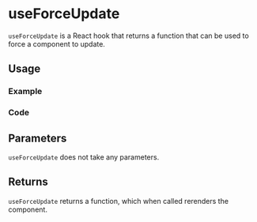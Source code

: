 

<Meta of={allStories} />

# useForceUpdate

`useForceUpdate` is a React hook that returns a function that can be used to force a component to update.

## Usage

### Example

<Canvas of={allStories.Usage} />

### Code

<Source of={allStories.Usage} />

## Parameters

`useForceUpdate` does not take any parameters.

## Returns

`useForceUpdate` returns a function, which when called rerenders the component.
